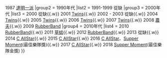 {{Navbox
|name = 勁歌金曲頒獎典禮最佳組合獎(金)
|titlestyle = background: #FFD700
|title = {{{1|}}}[[勁歌金曲頒獎典禮最佳組合獎]](金)
|groupstyle = background: #FFD780
|group1 = 1980年代
|list1 = 1986 [[太極樂隊]]{{.w}} 1987 [[達明一派]]
|group2 = 1990年代
|list2 = 1991-1999 從缺
|group3 = 2000年代
|list3 = 2000 從缺{{.w}} 2001 [[Twins]]{{.w}} 2002 - 2003 從缺{{.w}} 2004 [[Twins]]{{.w}} 2005 [[Twins]]{{.w}} 2006 [[Twins]]{{.w}} 2007 [[Twins]]{{.w}} 2008 [[農夫 (組合)|農夫]]{{.w}} 2009 [[RubberBand]]
|group4 = 2010年代
|list4 = 2010 [[RubberBand]]{{.w}}  2011 [[草蜢 (組合)|草蜢]]{{.w}} 2012 [[RubberBand]]{{.w}} 2013 從缺{{.w}} 2014 [[C AllStar]]{{.w}} 2015 [[C AllStar]]{{.w}} 2016 [[C AllStar]]、[[Supper Moment]](最佳樂隊獎){{.w}} 2017 [[C AllStar]]{{.w}} 2018 [[Supper Moment]](最佳樂隊金獎)
}}